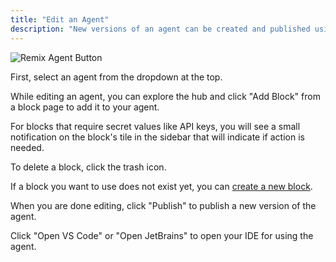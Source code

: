 ```yaml
---
title: "Edit an Agent"
description: "New versions of an agent can be created and published using the sidebar."
---
```


![Remix Agent Button](/images/hub/assistants/images/agent-create-sidebar-608be49973f2a7723212adeb52dbcafb.png)

First, select an agent from the dropdown at the top.

While editing an agent, you can explore the hub and click "Add Block" from a block page to add it to your agent.

For blocks that require secret values like API keys, you will see a small notification on the block's tile in the sidebar that will indicate if action is needed.

To delete a block, click the trash icon.

If a block you want to use does not exist yet, you can [create a new block](/hub/blocks/create-a-block).

When you are done editing, click "Publish" to publish a new version of the agent.

Click "Open VS Code" or "Open JetBrains" to open your IDE for using the agent.
